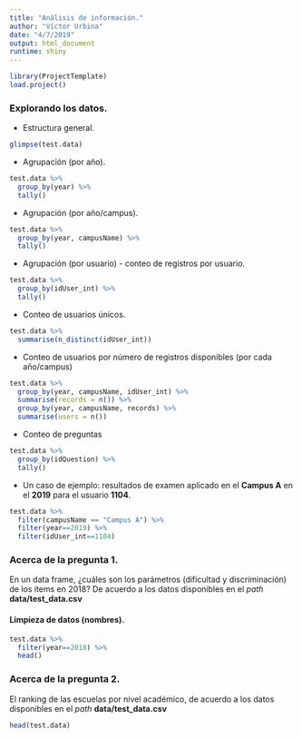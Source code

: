 ```yaml
---
title: "Análisis de información."
author: "Víctor Urbina"
date: "4/7/2019"
output: html_document
runtime: shiny
---
```


```r
library(ProjectTemplate)
load.project()
```

### Explorando los datos.

- Estructura general.
```r
glimpse(test.data)

```


- Agrupación (por año).
```r
test.data %>% 
  group_by(year) %>% 
  tally()

```

- Agrupación (por año/campus).
```r
test.data %>% 
  group_by(year, campusName) %>% 
  tally()

```

- Agrupación (por usuario) - conteo de registros por usuario.
```r
test.data %>% 
  group_by(idUser_int) %>% 
  tally()

```

- Conteo de usuarios únicos.
```r
test.data %>% 
  summarise(n_distinct(idUser_int))

```

- Conteo de usuarios por número de registros disponibles (por cada año/campus)
```r
test.data %>% 
  group_by(year, campusName, idUser_int) %>% 
  summarise(records = n()) %>% 
  group_by(year, campusName, records) %>% 
  summarise(users = n())

```


- Conteo de preguntas
```r
test.data %>% 
  group_by(idQuestion) %>% 
  tally()

```

- Un caso de ejemplo: resultados de examen aplicado en el **Campus A** en el **2019** para el usuario **1104**.
```r
test.data %>% 
  filter(campusName == "Campus A") %>% 
  filter(year==2019) %>% 
  filter(idUser_int==1104)

```

### Acerca de la pregunta 1.

En un data frame, ¿cuáles son los parámetros (dificultad y discriminación) de los ítems en 2018? De acuerdo a los datos disponibles en el *path* **data/test_data.csv**

#### Limpieza de datos (nombres).

```r
test.data %>% 
  filter(year==2018) %>% 
  head()

```

### Acerca de la pregunta 2.

El ranking de las escuelas por nivel académico, de acuerdo a los datos disponibles en el *path* **data/test_data.csv**


```r
head(test.data)

```
